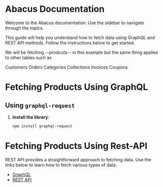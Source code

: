 # Abacus Documentation

Welcome to the Abacus documentation. Use the sidebar to navigate through the topics.

This guide will help you understand how to fetch data using GraphQL and REST API methods. Follow the instructions below to get started.

We will be fetching --prodcuts-- in this example but the same thing applies to other tables such as

Customers
Orders
Categories
Collections
Invoices
Coupons

# Fetching Products Using GraphQL

## Using `graphql-request`

1. **Install the library**:
   ```bash
   npm install graphql-request
   ```

# Fetching Products Using Rest-API

REST API provides a straightforward approach to fetching data. Use the links below to learn how to fetch various types of data.

- [GraphQL](graphql/graphql.mdx)
- [REST API](rest-api/rest-api.mdx)
